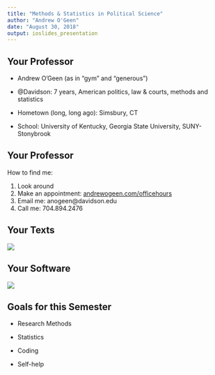 ```yaml
---
title: "Methods & Statistics in Political Science"
author: "Andrew O'Geen"
date: "August 30, 2018"
output: ioslides_presentation
---
```


## Your Professor

 - Andrew O'Geen (as in "gym" and "generous")
 
 - @Davidson: 7 years, American politics, law & courts, methods and statistics
 
 - Hometown (long, long ago): Simsbury, CT
 
 - School: University of Kentucky, Georgia State University, SUNY-Stonybrook

## Your Professor

How to find me:

1. Look around
2. Make an appointment: [andrewogeen.com/officehours](http://andrewogeen.com/officehours)
3. Email me: anogeen@davidson.edu
4. Call me: 704.894.2476

## Your Texts

![](images/courseTexts.png)

## Your Software

![](images/rLogos.png)

## Goals for this Semester

 - Research Methods
 
 - Statistics
 
 - Coding 
 
 - Self-help